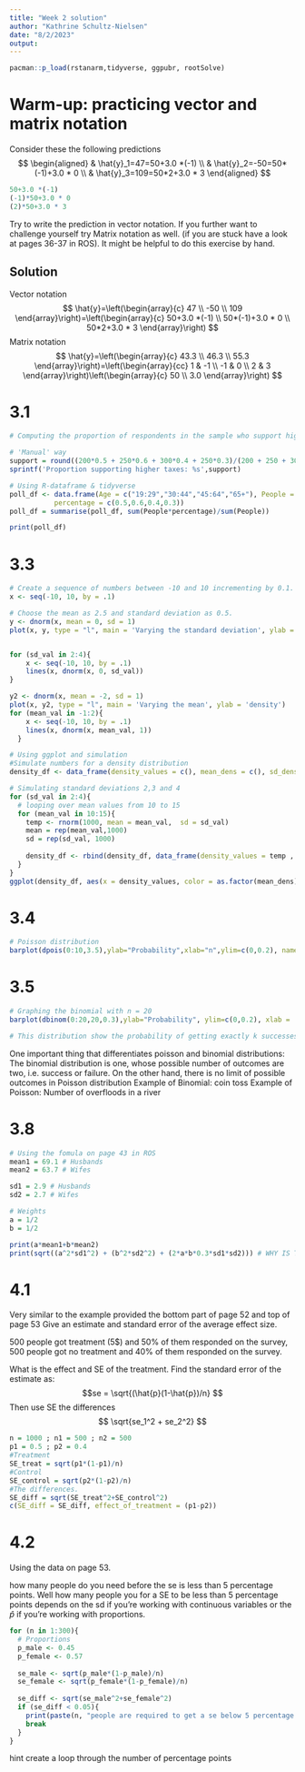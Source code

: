 ```yaml
---
title: "Week 2 solution"
author: "Kathrine Schultz-Nielsen"
date: "8/2/2023"
output:
---
```


```r
pacman::p_load(rstanarm,tidyverse, ggpubr, rootSolve)

```

# Warm-up: practicing vector and matrix notation
Consider these the following predictions
$$
\begin{aligned}
& \hat{y}_1=47=50+3.0 *(-1) \\
& \hat{y}_2=-50=50*(-1)+3.0 * 0 \\
& \hat{y}_3=109=50*2+3.0 * 3
\end{aligned}
$$
```r
50+3.0 *(-1)
(-1)*50+3.0 * 0
(2)*50+3.0 * 3
```
Try to write the prediction in vector notation. If you further want to challenge yourself try Matrix notation as well. (if you are stuck have a look at pages 36-37 in ROS). It might be helpful to do this exercise by hand.

## Solution
Vector notation
$$
\hat{y}=\left(\begin{array}{c}
47 \\
-50 \\
109
\end{array}\right)=\left(\begin{array}{c}
50+3.0 *(-1) \\
50*(-1)+3.0 * 0 \\
50*2+3.0 * 3
\end{array}\right)
$$
Matrix notation
$$
\hat{y}=\left(\begin{array}{c}
43.3 \\
46.3 \\
55.3
\end{array}\right)=\left(\begin{array}{cc}
1 & -1 \\
-1 & 0 \\
2 & 3
\end{array}\right)\left(\begin{array}{c}
50 \\
3.0
\end{array}\right)
$$

# 3.1
```r
# Computing the proportion of respondents in the sample who support higher taxes

# 'Manual' way
support = round((200*0.5 + 250*0.6 + 300*0.4 + 250*0.3)/(200 + 250 + 300 + 250), 4)
sprintf('Proportion supporting higher taxes: %s',support)

# Using R-dataframe & tidyverse
poll_df <- data.frame(Age = c("19:29","30:44","45:64","65+"), People = c(200,250,300,250), 
           percentage = c(0.5,0.6,0.4,0.3))
poll_df = summarise(poll_df, sum(People*percentage)/sum(People))

print(poll_df)
```

# 3.3
```r
# Create a sequence of numbers between -10 and 10 incrementing by 0.1.
x <- seq(-10, 10, by = .1)

# Choose the mean as 2.5 and standard deviation as 0.5.
y <- dnorm(x, mean = 0, sd = 1)
plot(x, y, type = "l", main = 'Varying the standard deviation', ylab = 'density')


for (sd_val in 2:4){
    x <- seq(-10, 10, by = .1)
    lines(x, dnorm(x, 0, sd_val))
}

y2 <- dnorm(x, mean = -2, sd = 1)
plot(x, y2, type = "l", main = 'Varying the mean', ylab = 'density')
for (mean_val in -1:2){
    x <- seq(-10, 10, by = .1)
    lines(x, dnorm(x, mean_val, 1))
  }
```


```r
# Using ggplot and simulation
#Simulate numbers for a density distribution
density_df <- data_frame(density_values = c(), mean_dens = c(), sd_dens = c())

# Simulating standard deviations 2,3 and 4
for (sd_val in 2:4){
  # looping over mean values from 10 to 15
  for (mean_val in 10:15){
    temp <- rnorm(1000, mean = mean_val,  sd = sd_val)
    mean = rep(mean_val,1000)
    sd = rep(sd_val, 1000)
    
    density_df <- rbind(density_df, data_frame(density_values = temp , mean_dens =  mean, sd_dens = sd))
  }
}
ggplot(density_df, aes(x = density_values, color = as.factor(mean_dens))) + geom_density(alpha = 0.4) + facet_grid(~as.factor(sd_dens)) + theme_classic()
```

# 3.4 
```r
# Poisson distribution 
barplot(dpois(0:10,3.5),ylab="Probability",xlab="n",ylim=c(0,0.2), names.arg=0:10)
```

# 3.5
```r
# Graphing the binomial with n = 20
barplot(dbinom(0:20,20,0.3),ylab="Probability", ylim=c(0,0.2), xlab = 'k', names.arg=0:20)

# This distribution show the probability of getting exactly k successes in n independent Bernoulli trials
```
One important thing that differentiates poisson and binomial distributions:
The binomial distribution is one, whose possible number of outcomes are two, i.e. success or failure. On the other hand, there is no limit of possible outcomes in Poisson distribution
Example of Binomial: coin toss
Example of Poisson: Number of overfloods in a river

# 3.8
```r
# Using the fomula on page 43 in ROS
mean1 = 69.1 # Husbands
mean2 = 63.7 # Wifes

sd1 = 2.9 # Husbands
sd2 = 2.7 # Wifes

# Weights
a = 1/2
b = 1/2

print(a*mean1+b*mean2)
print(sqrt((a^2*sd1^2) + (b^2*sd2^2) + (2*a*b*0.3*sd1*sd2))) # WHY IS THIS DIFFERENT
```
# 4.1
Very similar to the example provided the bottom part of page 52 and top of page 53
Give an estimate and standard error of the average effect size.  

500 people got treatment (5$) and 50% of them responded on the survey,
500 people got no treatment and 40% of them responded on the survey.

What is the effect and SE of the treatment. 
Find the standard error of the estimate as:
$$se = \sqrt{(\hat{p}(1-\hat{p})/n} $$
Then use SE the differences $$ \sqrt{se_1^2 + se_2^2} $$

```r
n = 1000 ; n1 = 500 ; n2 = 500
p1 = 0.5 ; p2 = 0.4
#Treatment
SE_treat = sqrt(p1*(1-p1)/n)
#Control
SE_control = sqrt(p2*(1-p2)/n)
#The differences.
SE_diff = sqrt(SE_treat^2+SE_control^2)
c(SE_diff = SE_diff, effect_of_treatment = (p1-p2))
```

# 4.2
Using the data on page 53. 

how many people do you need before the se is less than 5 percentage points. 
Well how many people you for a SE to be less than 5 percentage points depends on
the sd if you're working with continuous variables or the $\hat{p}$ if you're working with
proportions. 

```r
for (n in 1:300){
  # Proportions
  p_male <- 0.45
  p_female <- 0.57
  
  se_male <- sqrt(p_male*(1-p_male)/n)
  se_female <- sqrt(p_female*(1-p_female)/n)
  
  se_diff <- sqrt(se_male^2+se_female^2)
  if (se_diff < 0.05){
    print(paste(n, "people are required to get a se below 5 percentage points if n is the same for both male and female."))
    break
  }
}

```


hint create a loop through the number of percentage points



